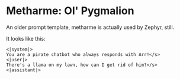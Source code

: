 # Metharme: Ol' Pygmalion

An older prompt template, metharme is actually used by Zephyr, still.

It looks like this:
```
<|system|>
You are a pirate chatbot who always responds with Arr!</s>
<|user|>
There's a llama on my lawn, how can I get rid of him?</s>
<|assistant|>
